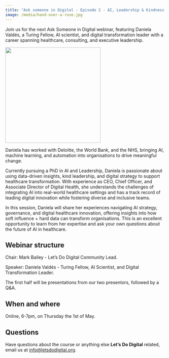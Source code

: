 ```yaml
---
title: "Ask someone in Digital - Episode 2 - AI, Leadership & Kindness in Transformation"
image: /media/hand-over-a-rose.jpg
---
```


Join us for the next Ask Someone in Digital webinar, featuring Daniela Valdés, a Turing Fellow, AI scientist, and digital transformation leader with a career spanning healthcare, consulting, and executive leadership.

![](/media/hand-over-a-rose.jpg){height=300px fig-align="center" fig-alt="Picture of arms from two separate people, one handing a rose to the other"}

Daniela has worked with Deloitte, the World Bank, and the NHS, bringing AI, machine learning, and automation into organisations to drive meaningful change.

Currently pursuing a PhD in AI and Leadership, Daniela is passionate about using data-driven insights, kind leadership, and digital strategy to support healthcare transformation. With experience as CEO, Chief Officer, and Associate Director of Digital Health, she understands the challenges of integrating AI into real-world healthcare settings and has a track record of leading digital innovation while fostering diverse and inclusive teams.

In this session, Daniela will share her experiences navigating AI strategy, governance, and digital healthcare innovation, offering insights into how soft influence + hard data can transform organisations. This is an excellent opportunity to learn from her expertise and ask your own questions about the future of AI in healthcare.

## Webinar structure

Chair: Mark Bailey - Let's Do Digital Community Lead.

Speaker: Daniela Valdés - Turing Fellow, AI Scientist, and Digital Transformation Leader.

The first half will be presentations from our two presentors, followed by a Q&A.

## When and where

Online, 6-7pm, on Thursday the 1st of May.

```{=html}
<script src="https://www.cognitoforms.com/f/seamless.js" data-key="elpaTpPHb0yyqTG9uLoqOw" data-form="6"></script>
```

## Questions

Have questions about the course or anything else **Let's Do Digital** related, email us at [info@letsdodigital.org](mailto:info@letsdodigital.org).

